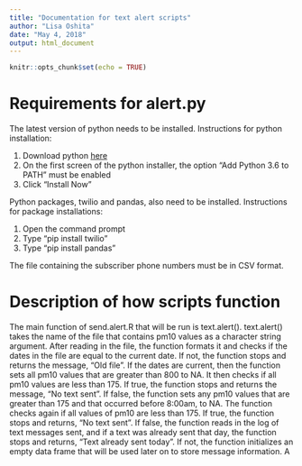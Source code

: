 ```yaml
---
title: "Documentation for text alert scripts"
author: "Lisa Oshita"
date: "May 4, 2018"
output: html_document
---
```


```r
knitr::opts_chunk$set(echo = TRUE)
```

# Requirements for alert.py

The latest version of python needs to be installed. Instructions for python installation:

1. Download python [here](https://www.python.org/downloads/)
2. On the first screen of the python installer, the option "Add Python 3.6 to PATH" must be enabled
3. Click "Install Now"

Python packages, twilio and pandas, also need to be installed. Instructions for package installations:

1. Open the command prompt
2. Type "pip install twilio"
3. Type "pip install pandas"

The file containing the subscriber phone numbers must be in CSV format. 

# Description of how scripts function

The main function of send.alert.R that will be run is text.alert(). text.alert() takes the name of the file that contains pm10 values as a character string argument. After reading in the file, the function formats it and checks if the dates in the file are equal to the current date. If not, the function stops and returns the message, "Old file". If the dates are current, then the function sets all pm10 values that are greater than 800 to NA. It then checks if all pm10 values are less than 175. If true, the function stops and returns the message, "No text sent". If false, the function sets any pm10 values that are greater than 175 and that occurred before 8:00am, to NA. The function checks again if all values of pm10 are less than 175. If true, the function stops and returns, "No text sent". If false, the function reads in the log of text messages sent, and if a text was already sent that day, the function stops and returns, "Text already sent today". If not, the function initializes an empty data frame that will be used later on to store message information. A

